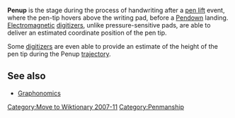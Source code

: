 [[Category:Move to Wiktionary 2007-11]]
'''Penup''' is the stage during the process of handwriting after a [[pen lift]] event, where the pen-tip hovers above the writing pad, before a [[Pendown]] landing. [[Electromagnetic]] [[digitizer]]s, unlike pressure-sensitive pads, are able to deliver an estimated coordinate position of the pen tip.

Some [[digitizer]]s are even able to provide an estimate of the height of the pen tip during the Penup [[trajectory]].

==See also==
*[[Graphonomics]]

[[Category:Penmanship]]